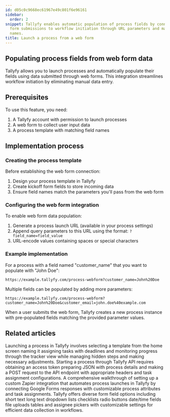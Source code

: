 ```yaml
---
id: d05c0c9668ec61967e49c801f6e96161
sidebar:
  order: 2
snippet: Tallyfy enables automatic population of process fields by connecting web
  form submissions to workflow initiation through URL parameters and matching field
  names.
title: Launch a process from a web form
---
```


## Populating process fields from web form data

Tallyfy allows you to launch processes and automatically populate their fields using data submitted through web forms. This integration streamlines workflow initiation by eliminating manual data entry.

## Prerequisites

To use this feature, you need:

1. A Tallyfy account with permission to launch processes
2. A web form to collect user input data
3. A process template with matching field names

## Implementation process

### Creating the process template

Before establishing the web form connection:

1. Design your process template in Tallyfy
2. Create kickoff form fields to store incoming data
3. Ensure field names match the parameters you'll pass from the web form

### Configuring the web form integration

To enable web form data population:

1. Generate a process launch URL (available in your process settings)
2. Append query parameters to this URL using the format: `?field_name=field_value`
3. URL-encode values containing spaces or special characters

### Example implementation

For a process with a field named "customer_name" that you want to populate with "John Doe":

```
https://example.tallyfy.com/process-webform?customer_name=John%20Doe
```

Multiple fields can be populated by adding more parameters:

```
https://example.tallyfy.com/process-webform?customer_name=John%20Doe&customer_email=john.doe%40example.com
```

When a user submits the web form, Tallyfy creates a new process instance with pre-populated fields matching the provided parameter values.


## Related articles
<CardGrid>
<LinkTitleCard header="<b>Launching > Launch manually</b>" href="/products/pro/launching/how-can-i-launch-a-process-in-tallyfy/" > Launching a process in Tallyfy involves selecting a template from the home screen naming it assigning tasks with deadlines and monitoring progress through the tracker view while managing hidden steps and making necessary adjustments. </LinkTitleCard>
<LinkTitleCard header="<b>Open Api > Launch a process using Tallyfy API</b>" href="/products/pro/integrations/open-api/how-to-start-a-process-using-tallyfy-api/" > Starting a process through Tallyfy API requires obtaining an access token preparing JSON with process details and making a POST request to the API endpoint with appropriate headers and task assignment configurations. </LinkTitleCard>
<LinkTitleCard header="<b>Zapier > Action to 'Launch Process'</b>" href="/products/pro/integrations/middleware/zapier/how-to-customize-your-tallyfy-zap-for-launch-process/" > A comprehensive walkthrough of setting up a custom Zapier integration that automates process launches in Tallyfy by connecting Google Forms responses with customizable process attributes and task assignments. </LinkTitleCard>
<LinkTitleCard header="<b>Tasks > Types of form fields</b>" href="/products/pro/tracking-and-tasks/tasks/what-are-form-fields-in-tallyfy/" > Tallyfy offers diverse form field options including short text long text dropdown lists checklists radio buttons date/time fields file uploads tables and assignee pickers with customizable settings for efficient data collection in workflows. </LinkTitleCard>
</CardGrid>